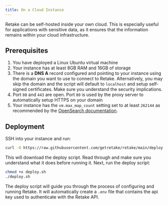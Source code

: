 ```yaml
---
title: On a Cloud Instance
---
```


Retake can be self-hosted inside your own cloud. This is especially useful for applications with sensitive data,
as it ensures that the information remains within your cloud infrastructure.

## Prerequisites

1. You have deployed a Linux Ubuntu virtual machine
2. Your instance has at least 8GB RAM and 16GB of storage
3. There is a **DNS A** record configured and pointing to your instance using the domain you want to use to connect to Retake. 
Alternatively, you may skip the domain and the script will default to `localhost` and setup self-signed certificates. Make sure you understand the security implications.
4. Port `80` and `443` are open. Port `80` is used by the proxy server to automatically setup HTTPS on your domain
5. Your instance has the `vm.max_map_count` setting set to at least `262144` as
recommended by the [OpenSearch documentation](https://opensearch.org/docs/latest/install-and-configure/install-opensearch/index/#important-settings).

## Deployment

SSH into your instance and run:

```bash
curl -O https://raw.githubusercontent.com/getretake/retake/main/deploy.sh
```

This will download the deploy script. Read through and make sure you understand what it does before running it. Next, run the deploy script:

```bash
chmod +x deploy.sh
./deploy.sh
```

The deploy script will guide you through the process of configuring and running Retake. It will automatically create a `.env`
file that contains the api key used to authenticate with the Retake API. 
